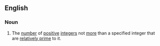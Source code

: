 ==English==
{{wikipedia}}
===Noun===
{{en-noun}}
#{{mathematics}} The [[number]] of [[positive]] [[integer]]s not [[more]] than a specified integer that are [[relatively prime]] to it.